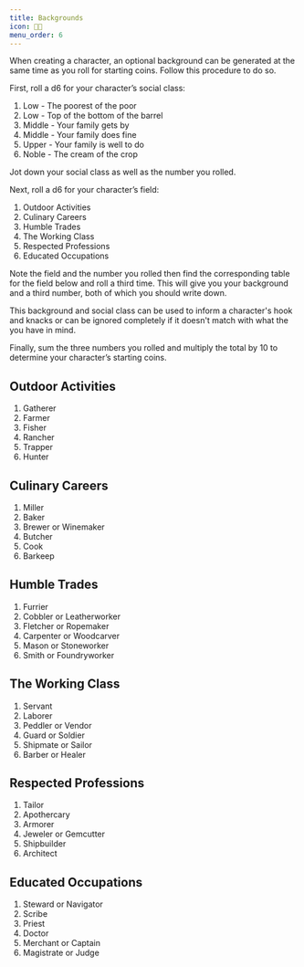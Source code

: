 ```yaml
---
title: Backgrounds
icon: 👨‍🌾
menu_order: 6
---
```


When creating a character, an optional background can be generated at the same time as you roll for starting coins. Follow this procedure to do so.

First, roll a d6 for your character’s social class:

1. Low - The poorest of the poor
2. Low - Top of the bottom of the barrel
3. Middle - Your family gets by
4. Middle - Your family does fine
5. Upper - Your family is well to do
6. Noble - The cream of the crop

Jot down your social class as well as the number you rolled.

Next, roll a d6 for your character’s field:

1. Outdoor Activities
2. Culinary Careers
3. Humble Trades
4. The Working Class
5. Respected Professions
6. Educated Occupations

Note the field and the number you rolled then find the corresponding table for the field below and roll a third time. This will give you your background and a third number, both of which you should write down.

This background and social class can be used to inform a character's hook and knacks or can be ignored completely if it doesn't match with what the you have in mind.

Finally, sum the three numbers you rolled and multiply the total by 10 to determine your character’s starting coins.

## Outdoor Activities

1. Gatherer
2. Farmer
3. Fisher
4. Rancher
5. Trapper
6. Hunter

## Culinary Careers

1. Miller
2. Baker
3. Brewer or Winemaker
4. Butcher
5. Cook
6. Barkeep

## Humble Trades

1. Furrier
2. Cobbler or Leatherworker
3. Fletcher or Ropemaker
4. Carpenter or Woodcarver
5. Mason or Stoneworker
6. Smith or Foundryworker

## The Working Class

1. Servant
2. Laborer
3. Peddler or Vendor
4. Guard or Soldier
5. Shipmate or Sailor
6. Barber or Healer

## Respected Professions

1. Tailor
2. Apothercary
3. Armorer
4. Jeweler or Gemcutter
5. Shipbuilder
6. Architect

## Educated Occupations

1. Steward or Navigator
2. Scribe
3. Priest
4. Doctor
5. Merchant or Captain
6. Magistrate or Judge
